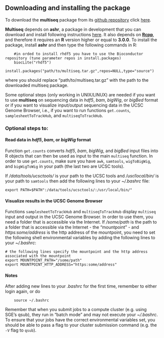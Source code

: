 Downloading and installing the package
--------------------------------------

To download the **multiseq** package from its [github repository](https://github.com/stephenslab/multiseq) click [here](https://github.com/stephenslab/multiseq/blob/master/package/multiseq.tar.gz?raw=true). 


**Multiseq** depends on **ashr**, a package in development that you can download and install following instructions [here](https://github.com/stephens999/ashr). It also depends on [**Rcpp**](http://cran.r-project.org/web/packages/Rcpp/index.html), and therefore it requires an **R** version higher or equal to **3.0.0**. To install the package, install **ashr** and then type the following commands in R:

```
    #in orded to install rhdf5 you have to use the Bioconductor repository (tune parameter repos in install.packages)
    biocLite("rhdf5") 
    install.packages("path/to/multiseq.tar.gz",repos=NULL,type="source")
```
where you should replace "path/to/multiseq.tar.gz" with the path to the downloaded multiseq package. 


Some optional steps (only working in UNIX/LINUX) are needed if you want to use **multiseq** on sequencing data in *hdf5*, *bam*, *bigWig*, or *bigBed* format or if you want to visualize input/output sequencing data in the UCSC Genome Browser, i.e., if you want to run functions `get.counts`, `samplesheetToTrackHub`, and `multiseqToTrackHub`.

### Optional steps to:

#### Read data in *hdf5*, *bam*, or *bigWig* format

Function `get.counts` converts *hdf5*, *bam*, *bigWig*, and *bigBed* input files into R objects that can then be used as input to the main `multiseq` function. In order to use `get.counts`, make sure you have `awk`, `samtools`, `wigToBigWig`, and `bigWigToWig` in your path (the last two are UCSC tools). 


If */data/tools/ucsctools/* is your path to the UCSC tools and */usr/local/bin/* is your path to `samtools` then add the following lines to your *~/.bashrc* file:

    export PATH=$PATH":/data/tools/ucsctools/:/usr/local/bin/"

#### Visualize results in the UCSC Genome Browser

Functions `samplesheetToTrackHub` and `multiseqToTrackHub` display `multiseq` input and output in the UCSC Genome Browser. In order to use them, you need a folder that is accessible via the Internet. If */some/path* is the path to a folder that is accessible via the Internet - the "mountpoint" - and *https:some/address* is the http address of the mountpoint, you need to set the following shell environmental variables by adding the following lines to your *~/.bashrc*:

    # the following lines specify the mountpoint and the http address associated with the mountpoint
    export MOUNTPOINT_PATH="/some/path"
    export MOUNTPOINT_HTTP_ADDRESS="https:some/address"


#### Notes

After adding new lines to your *.bashrc* for the first time, remember to either login again, or do 
    
```
    source ~/.bashrc 
```

Remember that when you submit jobs to a compute cluster (e.g. using SGE's qsub), they run in "batch mode" and may not execute your *~/.bashrc*. To ensure that your jobs have the correct environmental variables set, you should be able to pass a flag to your cluster submission command (e.g. the `-V` flag to `qsub`).
